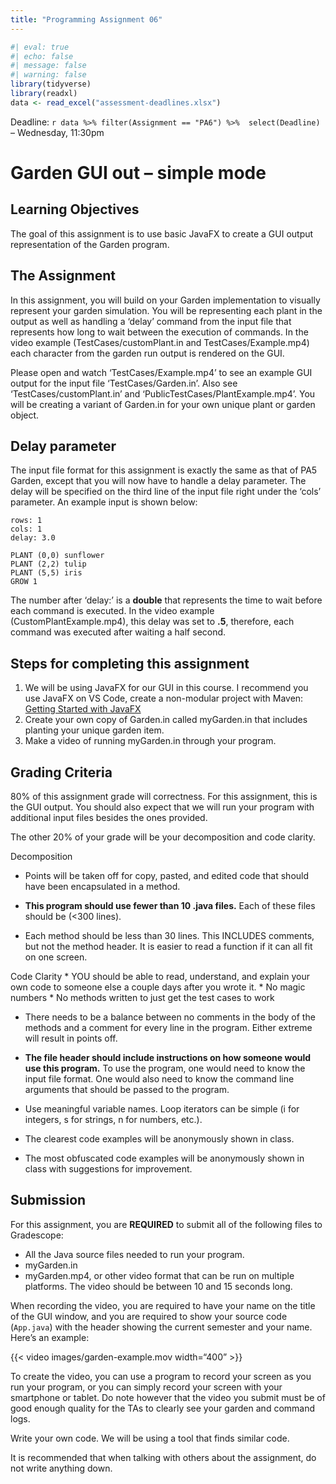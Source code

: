```yaml
---
title: "Programming Assignment 06"
---
```



```r
#| eval: true
#| echo: false
#| message: false
#| warning: false
library(tidyverse)
library(readxl)
data <- read_excel("assessment-deadlines.xlsx")
```


Deadline: `r data %>% filter(Assignment == "PA6") %>%  select(Deadline)` -- Wednesday, 11:30pm

# Garden GUI out -- simple mode

## Learning Objectives

The goal of this assignment is to use basic JavaFX to create
a GUI output representation of the Garden program.

## The Assignment

In this assignment, you will build on your Garden implementation to visually represent your garden simulation. You will be representing each plant in 
the output as well as handling a 'delay' command from the input file that 
represents how long to wait between the execution of commands. 
In the video example (TestCases/customPlant.in and 
TestCases/Example.mp4) each character from the garden run output is rendered 
on the GUI.

Please open and watch 'TestCases/Example.mp4' to see an example GUI 
output for the input file 'TestCases/Garden.in'.  Also see
'TestCases/customPlant.in' and 'PublicTestCases/PlantExample.mp4'.
You will be creating a variant of Garden.in for your own unique plant or garden object.

## Delay parameter

The input file format for this assignment is exactly the same as that of PA5 Garden, 
except that you will now have to handle a delay parameter.
The delay will be specified on the third line of the input file 
right under the 'cols' parameter. An example input is shown below:

```
rows: 1
cols: 1
delay: 3.0

PLANT (0,0) sunflower
PLANT (2,2) tulip
PLANT (5,5) iris
GROW 1
```

The number after 'delay:' is a **double** that represents the time to wait 
before each command is executed. In the video example (CustomPlantExample.mp4),
this delay was set to **.5**, therefore, each command was executed after waiting a half second.

## Steps for completing this assignment

 1. We will be using JavaFX for our GUI in this course. I recommend you use JavaFX on VS Code, create a non-modular project with Maven: [Getting Started with JavaFX](https://openjfx.io/openjfx-docs/)
 1. Create your own copy of Garden.in called myGarden.in that includes
    planting your unique garden item.
 1.  Make a video of running myGarden.in through your program.

## Grading Criteria

80% of this assignment grade will correctness.  For this assignment, this is the GUI output.
You should also expect that we will run your program with additional input files 
besides the ones provided.

The other 20% of your grade will be your decomposition and code clarity.

Decomposition

* Points will be taken off for copy, pasted, and edited code that
  should have been encapsulated in a method.

* **This program should use fewer than 10 .java files.**
  Each of these files should be (<300 lines).

* Each method should be less than 30 lines.  This INCLUDES
  comments, but not the method header.  It is easier to read a 
  function if it can all fit on one screen.
  
Code Clarity
* YOU should be able to read, understand, and explain your own code
  to someone else a couple days after you wrote it.
  * No magic numbers
  * No methods written to just get the test cases to work

* There needs to be a balance between no comments in the body of the
  methods and a comment for every line in the program.  Either extreme
  will result in points off.

* **The file header should include instructions on how someone would
  use this program.**  To use the program, one would need to know the
  input file format.  One would also need to know the command line arguments
  that should be passed to the program.

* Use meaningful variable names.  Loop iterators can
  be simple (i for integers, s for strings, n for numbers, etc.).

* The clearest code examples will be anonymously shown in class.

* The most obfuscated code examples will be anonymously shown in class
  with suggestions for improvement.
  
## Submission

For this assignment, you are **REQUIRED** to submit all of the following files
to Gradescope:

  * All the Java source files needed to run your program.
  * myGarden.in
  * myGarden.mp4, or other video format that can be run on multiple platforms.
    The video should be between 10 and 15 seconds long.

When recording the video, you are required to have your name on the title of the 
GUI window, and you are required to show your source code (`App.java`) with the
header showing the current semester and your name. Here's an example:

{{< video images/garden-example.mov width="400" >}}
  
To create the video, you can use a program to record your screen as you run 
your program, or you can simply record your screen with your smartphone or tablet. 
Do note however that the video you submit must be of good enough quality for 
the TAs to clearly see your garden and command logs.

Write your own code. We will be using a tool that finds similar code.

It is recommended that when talking with others about the assignment, do not write
anything down.



